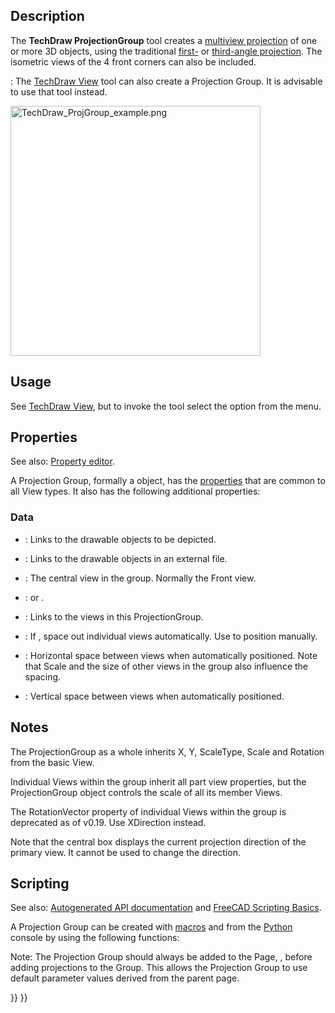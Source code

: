 <languages/>

<div class="mw-translate-fuzzy">
{{Docnav/es
|[[TechDraw_ActiveView|Insert ActiveView]]
|[[TechDraw_SectionView|Insert Section View]]
|[[TechDraw_Workbench|TechDraw]]
|IconL=TechDraw_ActiveView.svg
|IconC=Workbench_TechDraw.svg
|IconR=TechDraw SectionView.svg
}}
</div>

<div class="mw-translate-fuzzy">
{{GuiCommand/es
|Name=TechDraw  ProjectionGroup|Name/es=TechDraw  ProjectionGroup
|MenuLocation=TechDraw → Insert Projection Group
|Workbenches=[[TechDraw_Workbench/es|TechDraw]]
|Shortcut=
|SeeAlso=[[TechDraw_View/es|Insert View]], [[TechDraw_SectionView/es|Insert Section View]]
|Version=
}}
</div>

==Description==

The '''TechDraw ProjectionGroup''' tool creates a [https://en.wikipedia.org/wiki/Multiview_projection multiview projection] of one or more 3D objects, using the traditional [https://en.wikipedia.org/wiki/Multiview_orthographic_projection#First-angle_projection first-] or [https://en.wikipedia.org/wiki/Multiview_orthographic_projection#Third-angle_projection third-angle projection]. The isometric views of the 4 front corners can also be included.

{{Version|1.0}}: The [[TechDraw_View|TechDraw View]] tool can also create a Projection Group. It is advisable to use that tool instead.

[[Image:TechDraw_ProjGroup_example.png|400px]]
{{Caption|Three orthogonal views and one isometric view of a solid object}}

==Usage==

See [[TechDraw_View#Usage_Part_View_and_Projection_Group|TechDraw View]], but to invoke the tool select the {{MenuCommand|TechDraw → TechDraw Views → [[Image:TechDraw_ProjectionGroup.svg|16px]] Insert Projection Group}} option from the menu.

==Properties==

See also: [[Property_editor|Property editor]].

A Projection Group, formally a {{Incode|TechDraw::DrawProjGroup}} object, has the [[TechDraw_View#Properties_Part_View|properties]] that are common to all View types. It also has the following additional properties:

=== Data ===

{{TitleProperty|Base}}

* {{PropertyData|Source|LinkList}}: Links to the drawable objects to be depicted.
* {{PropertyData|XSource|XLinkList}}: Links to the drawable objects in an external file.
* {{PropertyData|Anchor|Link}}: The central view in the group. Normally the Front view.
* {{PropertyData|ProjectionType|Enumeration}}: {{Value|First Angle}} or {{Value|Third Angle}}.

{{TitleProperty|Collection}}

* {{PropertyData|Views|LinkList}}: Links to the views in this ProjectionGroup.

{{TitleProperty|Distribute}}

* {{PropertyData|Auto Distribute|Bool}}: If {{TRUE}}, space out individual views automatically. Use {{FALSE}} to position manually.
* {{PropertyData|spacing X|Length}}: Horizontal space between views when automatically positioned. Note that Scale and the size of other views in the group also influence the spacing. 
* {{PropertyData|spacing Y|Length}}: Vertical space between views when automatically positioned.

== Notes ==

The ProjectionGroup as a whole inherits X, Y, ScaleType, Scale and Rotation from the basic View.

Individual Views within the group inherit all part view properties, but the ProjectionGroup object controls the scale of all its member Views.

The RotationVector property of individual Views within the group is deprecated as of v0.19.  Use XDirection instead.

Note that the central box displays the current projection direction of the primary view.  It cannot be used to change the direction.

==Scripting==

See also: [https://freecad.github.io/SourceDoc/ Autogenerated API documentation] and [[FreeCAD_Scripting_Basics|FreeCAD Scripting Basics]].

A Projection Group can be created with [[Macros|macros]] and from the [[Python|Python]] console by using the following functions:

{{Code|code=
import FreeCAD as App

doc = App.ActiveDocument
cyl = doc.addObject("Part::Cylinder", "Cylinder")
doc.recompute()

page = doc.addObject("TechDraw::DrawPage", "Page")
template = doc.addObject("TechDraw::DrawSVGTemplate", "Template")
template.Template = App.getResourceDir() + "Mod/TechDraw/Templates/A4_LandscapeTD.svg"
page.Template = template

# Toggle the visibility of the page to ensure its width and height are updated (hack):
page.Visibility = False
page.Visibility = True

group = doc.addObject("TechDraw::DrawProjGroup", "ProjGroup")
page.addView(group)
group.Source = [cyl]
group.ProjectionType = "Third Angle"

front_view = group.addProjection("Front") # First projection will become the Anchor.
group.Anchor.Direction = (0, 1, 0)
group.Anchor.RotationVector = (1, 0, 0)

left_view = group.addProjection("Left")
top_view = group.addProjection("Top")

group.X = page.PageWidth / 2
group.Y = page.PageHeight / 2

doc.recompute()
}}

Note: The Projection Group should always be added to the Page, {{Incode|page.addView(group)}}, before adding projections to the Group. This allows the Projection Group to use default parameter values derived from the parent page.


<div class="mw-translate-fuzzy">
{{Docnav/es
|[[TechDraw_ActiveView|Insert ActiveView]]
|[[TechDraw_SectionView|Insert Section View]]
|[[TechDraw_Workbench|TechDraw]]
|IconL=TechDraw_ActiveView.svg
|IconC=Workbench_TechDraw.svg
|IconR=TechDraw SectionView.svg
}}
</div>

{{TechDraw_Tools_navi{{#translation:}}}}
{{Userdocnavi{{#translation:}}}}